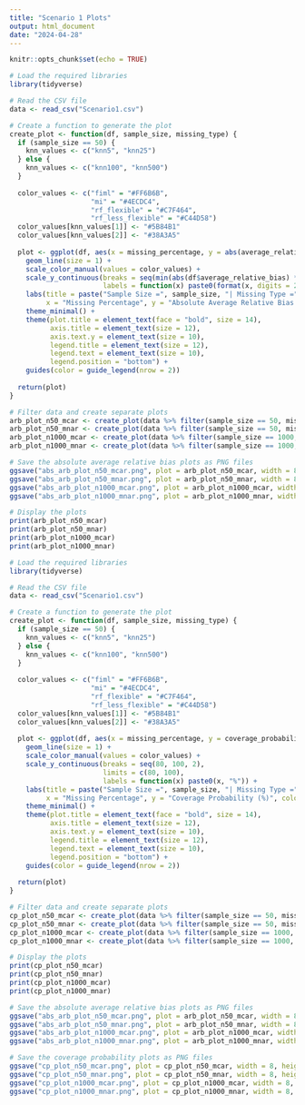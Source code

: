 ```yaml
---
title: "Scenario 1 Plots"
output: html_document
date: "2024-04-28"
---
```


```r
knitr::opts_chunk$set(echo = TRUE)
```


``` r
# Load the required libraries
library(tidyverse)

# Read the CSV file
data <- read_csv("Scenario1.csv")

# Create a function to generate the plot
create_plot <- function(df, sample_size, missing_type) {
  if (sample_size == 50) {
    knn_values <- c("knn5", "knn25")
  } else {
    knn_values <- c("knn100", "knn500")
  }
  
  color_values <- c("fiml" = "#FF6B6B", 
                    "mi" = "#4ECDC4",
                    "rf_flexible" = "#C7F464",
                    "rf_less_flexible" = "#C44D58")
  color_values[knn_values[1]] <- "#5B84B1"
  color_values[knn_values[2]] <- "#38A3A5"
  
  plot <- ggplot(df, aes(x = missing_percentage, y = abs(average_relative_bias) * 100, color = imputation_method)) +
    geom_line(size = 1) +
    scale_color_manual(values = color_values) +
    scale_y_continuous(breaks = seq(min(abs(df$average_relative_bias) * 100), max(abs(df$average_relative_bias) * 100), length.out = 5),
                       labels = function(x) paste0(format(x, digits = 2), "%")) +
    labs(title = paste("Sample Size =", sample_size, "| Missing Type =", missing_type),
         x = "Missing Percentage", y = "Absolute Average Relative Bias (%)", color = "Imputation Method") +
    theme_minimal() +
    theme(plot.title = element_text(face = "bold", size = 14),
          axis.title = element_text(size = 12),
          axis.text.y = element_text(size = 10),
          legend.title = element_text(size = 12),
          legend.text = element_text(size = 10),
          legend.position = "bottom") +
    guides(color = guide_legend(nrow = 2))
  
  return(plot)
}

# Filter data and create separate plots
arb_plot_n50_mcar <- create_plot(data %>% filter(sample_size == 50, missing_type == "MCAR"), 50, "MCAR")
arb_plot_n50_mnar <- create_plot(data %>% filter(sample_size == 50, missing_type == "MNAR"), 50, "MNAR")
arb_plot_n1000_mcar <- create_plot(data %>% filter(sample_size == 1000, missing_type == "MCAR"), 1000, "MCAR")
arb_plot_n1000_mnar <- create_plot(data %>% filter(sample_size == 1000, missing_type == "MNAR"), 1000, "MNAR")

# Save the absolute average relative bias plots as PNG files
ggsave("abs_arb_plot_n50_mcar.png", plot = arb_plot_n50_mcar, width = 8, height = 6, dpi = 300)
ggsave("abs_arb_plot_n50_mnar.png", plot = arb_plot_n50_mnar, width = 8, height = 6, dpi = 300)
ggsave("abs_arb_plot_n1000_mcar.png", plot = arb_plot_n1000_mcar, width = 8, height = 6, dpi = 300)
ggsave("abs_arb_plot_n1000_mnar.png", plot = arb_plot_n1000_mnar, width = 8, height = 6, dpi = 300)

# Display the plots
print(arb_plot_n50_mcar)
print(arb_plot_n50_mnar)
print(arb_plot_n1000_mcar)
print(arb_plot_n1000_mnar)
```


```r
# Load the required libraries
library(tidyverse)

# Read the CSV file
data <- read_csv("Scenario1.csv")

# Create a function to generate the plot
create_plot <- function(df, sample_size, missing_type) {
  if (sample_size == 50) {
    knn_values <- c("knn5", "knn25")
  } else {
    knn_values <- c("knn100", "knn500")
  }
  
  color_values <- c("fiml" = "#FF6B6B", 
                    "mi" = "#4ECDC4",
                    "rf_flexible" = "#C7F464",
                    "rf_less_flexible" = "#C44D58")
  color_values[knn_values[1]] <- "#5B84B1"
  color_values[knn_values[2]] <- "#38A3A5"
  
  plot <- ggplot(df, aes(x = missing_percentage, y = coverage_probability * 100, color = imputation_method)) +
    geom_line(size = 1) +
    scale_color_manual(values = color_values) +
    scale_y_continuous(breaks = seq(80, 100, 2),
                       limits = c(80, 100),
                       labels = function(x) paste0(x, "%")) +
    labs(title = paste("Sample Size =", sample_size, "| Missing Type =", missing_type),
         x = "Missing Percentage", y = "Coverage Probability (%)", color = "Imputation Method") +
    theme_minimal() +
    theme(plot.title = element_text(face = "bold", size = 14),
          axis.title = element_text(size = 12),
          axis.text.y = element_text(size = 10),
          legend.title = element_text(size = 12),
          legend.text = element_text(size = 10),
          legend.position = "bottom") +
    guides(color = guide_legend(nrow = 2))
  
  return(plot)
}

# Filter data and create separate plots
cp_plot_n50_mcar <- create_plot(data %>% filter(sample_size == 50, missing_type == "MCAR"), 50, "MCAR")
cp_plot_n50_mnar <- create_plot(data %>% filter(sample_size == 50, missing_type == "MNAR"), 50, "MNAR")
cp_plot_n1000_mcar <- create_plot(data %>% filter(sample_size == 1000, missing_type == "MCAR"), 1000, "MCAR")
cp_plot_n1000_mnar <- create_plot(data %>% filter(sample_size == 1000, missing_type == "MNAR"), 1000, "MNAR")

# Display the plots
print(cp_plot_n50_mcar)
print(cp_plot_n50_mnar)
print(cp_plot_n1000_mcar)
print(cp_plot_n1000_mnar)
```





```r
# Save the absolute average relative bias plots as PNG files
ggsave("abs_arb_plot_n50_mcar.png", plot = arb_plot_n50_mcar, width = 8, height = 6, dpi = 600)
ggsave("abs_arb_plot_n50_mnar.png", plot = arb_plot_n50_mnar, width = 8, height = 6, dpi = 600)
ggsave("abs_arb_plot_n1000_mcar.png", plot = arb_plot_n1000_mcar, width = 8, height = 6, dpi = 600)
ggsave("abs_arb_plot_n1000_mnar.png", plot = arb_plot_n1000_mnar, width = 8, height = 6, dpi = 600)

# Save the coverage probability plots as PNG files
ggsave("cp_plot_n50_mcar.png", plot = cp_plot_n50_mcar, width = 8, height = 6, dpi = 600)
ggsave("cp_plot_n50_mnar.png", plot = cp_plot_n50_mnar, width = 8, height = 6, dpi = 600)
ggsave("cp_plot_n1000_mcar.png", plot = cp_plot_n1000_mcar, width = 8, height = 6, dpi = 600)
ggsave("cp_plot_n1000_mnar.png", plot = cp_plot_n1000_mnar, width = 8, height = 6, dpi = 600)
```
